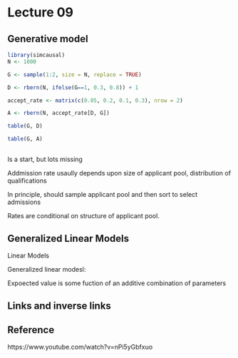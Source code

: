 # Lecture 09




## Generative model 


```r
library(simcausal)
N <- 1000

G <- sample(1:2, size = N, replace = TRUE)

D <- rbern(N, ifelse(G==1, 0.3, 0.8)) + 1 

accept_rate <- matrix(c(0.05, 0.2, 0.1, 0.3), nrow = 2)

A <- rbern(N, accept_rate[D, G])
```

```r
table(G, D)
```

```r
table(G, A)
```


## 

Is a start, but lots missing

Addmission rate usaully depends upon size of applicant pool, distribution of qualifications


In principle, should sample applicant pool and then sort to select admissions

Rates are conditional on structure of applicant pool. 



## Generalized Linear Models


Linear Models



Generalized linear modesl: 


Expoected value is some fuction of an additive combination of parameters




## Links and inverse links






## Reference

https://www.youtube.com/watch?v=nPi5yGbfxuo


